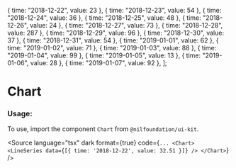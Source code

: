 
<Meta title="Data display/Chart" component={Chart} />


  { time: "2018-12-22", value: 23 },
  { time: "2018-12-23", value: 54 },
  { time: "2018-12-24", value: 36 },
  { time: "2018-12-25", value: 48 },
  { time: "2018-12-26", value: 24 },
  { time: "2018-12-27", value: 73 },
  { time: "2018-12-28", value: 287 },
  { time: "2018-12-29", value: 96 },
  { time: "2018-12-30", value: 37 },
  { time: "2018-12-31", value: 54 },
  { time: "2019-01-01", value: 62 },
  { time: "2019-01-02", value: 71 },
  { time: "2019-01-03", value: 88 },
  { time: "2019-01-04", value: 99 },
  { time: "2019-01-05", value: 13 },
  { time: "2019-01-06", value: 28 },
  { time: "2019-01-07", value: 92 },
];

# Chart

<Canvas isColumn>
  <Story name="Line chart">
    <Template>
      <LineSeries data={lineData} />
    </Template>
  </Story>
  <Story
    name="Candlestick chart"
    parameters={getFigmaParameters(
      "https://www.figma.com/file/YjE625ScDMf2ILjWB1sTMc/System?type=design&node-id=353-204999&mode=design&t=Xa4chShG78HsBTlk-0"
    )}
  >
    <Template>
      <CandlestickSeries
        data={[
          { time: "2018-10-19", open: 180.34, high: 180.99, low: 178.57, close: 179.85 },
          { time: "2018-10-22", open: 180.82, high: 181.4, low: 177.56, close: 178.75 },
          { time: "2018-10-23", open: 175.77, high: 179.49, low: 175.44, close: 178.53 },
          { time: "2018-10-24", open: 178.58, high: 182.37, low: 176.31, close: 176.97 },
          { time: "2018-10-25", open: 177.52, high: 180.5, low: 176.83, close: 179.07 },
          { time: "2018-10-26", open: 176.88, high: 177.34, low: 170.91, close: 172.23 },
          { time: "2018-10-29", open: 173.74, high: 175.99, low: 170.95, close: 173.2 },
        ]}
      />
    </Template>
  </Story>
  <Story
    name="Histogram chart"
    parameters={getFigmaParameters(
      "https://www.figma.com/file/YjE625ScDMf2ILjWB1sTMc/System?type=design&node-id=353-205666&mode=design&t=Xa4chShG78HsBTlk-0"
    )}
  >
    <Template>
      <HistogramSeries
        data={[
          { time: "2018-12-22", value: 54 },
          { time: "2018-12-23", value: 23 },
          { time: "2018-12-24", value: 44 },
          { time: "2018-12-25", value: 85 },
          { time: "2018-12-26", value: 75 },
          { time: "2018-12-27", value: 63 },
          { time: "2018-12-28", value: 51 },
        ]}
      />
    </Template>
  </Story>
  <Story
    name="Chart Widget"
    parameters={getFigmaParameters(
      "https://www.figma.com/file/YjE625ScDMf2ILjWB1sTMc/System?type=design&node-id=1839-62884&mode=design&t=HSeW4QjkrUj25Kdq-0"
    )}
  >
    <ChartWidget height={106} width={168} data={lineData} />
  </Story>
</Canvas>

<ArgsTable of={Chart} />

### Usage:

To use, import the component `Chart` from `@nilfoundation/ui-kit`.

<Source
  language="tsx"
  dark
  format={true}
  code={`
        ...
        <Chart>
          <LineSeries data={[{ time: '2018-12-22', value: 32.51 }]} />
        </Chart>
  `}
/>
